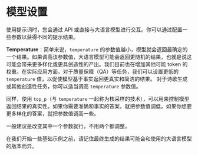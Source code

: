# 模型设置

使用提示词时，您会通过 API 或直接与大语言模型进行交互。你可以通过配置一些参数以获得不同的提示结果。

**Temperature**：简单来说，`temperature` 的参数值越小，模型就会返回最确定的一个结果。如果调高该参数值，大语言模型可能会返回更随机的结果，也就是说这可能会带来更多样化或更具创造性的产出。我们目前也在增加其他可能 token 的权重。在实际应用方面，对于质量保障（QA）等任务，我们可以设置更低的 `temperature` 值，以促使模型基于事实返回更真实和简洁的结果。 对于诗歌生成或其他创造性任务，你可以适当调高 `temperature` 参数值。

同样，使用 `top_p`（与 `temperature` 一起称为核采样的技术），可以用来控制模型返回结果的真实性。如果你需要准确和事实的答案，就把参数值调低。如果你想要更多样化的答案，就把参数值调高一些。

一般建议是改变其中一个参数就行，不用两个都调整。

在我们开始一些基础示例之前，请记住最终生成的结果可能会和使用的大语言模型的版本而异。
